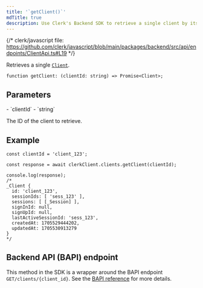 ```yaml
---
title: '`getClient()`'
mdTitle: true
description: Use Clerk's Backend SDK to retrieve a single client by its ID.
---
```


{/* clerk/javascript file: https://github.com/clerk/javascript/blob/main/packages/backend/src/api/endpoints/ClientApi.ts#L19 */}

Retrieves a single [`Client`](/docs/references/javascript/client).

```tsx {{ prettier: false }}
function getClient: (clientId: string) => Promise<Client>;
```

## Parameters

<Properties>
  - `clientId`
  - `string`

  The ID of the client to retrieve.
</Properties>

## Example

```tsx {{ prettier: false }}
const clientId = 'client_123';

const response = await clerkClient.clients.getClient(clientId);

console.log(response);
/*
_Client {
  id: 'client_123',
  sessionIds: [ 'sess_123' ],
  sessions: [ [_Session] ],
  signInId: null,
  signUpId: null,
  lastActiveSessionId: 'sess_123',
  createdAt: 1705529444202,
  updatedAt: 1705530913279
}
*/
```

## Backend API (BAPI) endpoint

This method in the SDK is a wrapper around the BAPI endpoint `GET/clients/{client_id}`. See the [BAPI reference](https://clerk.com/docs/reference/backend-api/tag/Clients#operation/GetClient) for more details.
